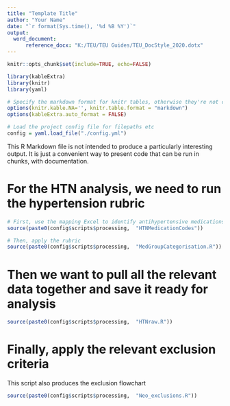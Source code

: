 ```yaml
---
title: "Template Title"
author: "Your Name"
date: "`r format(Sys.time(), '%d %B %Y')`"
output: 
  word_document:
      reference_docx: "K:/TEU/TEU Guides/TEU_DocStyle_2020.dotx"
---
```


```r
knitr::opts_chunk$set(include=TRUE, echo=FALSE)

library(kableExtra)
library(knitr)
library(yaml)

# Specify the markdown format for knitr tables, otherwise they're not compatible with kableExtra
options(knitr.kable.NA='', knitr.table.format = "markdown")
options(kableExtra.auto_format = FALSE)

# Load the project config file for filepaths etc
config = yaml.load_file("./config.yml")


```

This R Markdown file is not intended to produce a particularly interesting output.
It is just a convenient way to present code that can be run in chunks, with documentation.

# For the HTN analysis, we need to run the hypertension rubric

```r

# First, use the mapping Excel to identify antihypertensive medications by code
source(paste0(config$scripts$processing,  "HTNMedicationCodes"))

# Then, apply the rubric
source(paste0(config$scripts$processing,  "MedGroupCategorisation.R"))

```

# Then we want to pull all the relevant data together and save it ready for analysis

```r

source(paste0(config$scripts$processing,  "HTNraw.R"))

```

# Finally, apply the relevant exclusion criteria

This script also produces the exclusion flowchart

```r

source(paste0(config$scripts$processing,  "Neo_exclusions.R"))

```